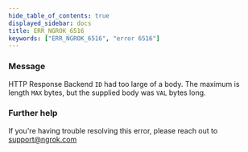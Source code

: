 ```yaml
---
hide_table_of_contents: true
displayed_sidebar: docs
title: ERR_NGROK_6516
keywords: ["ERR_NGROK_6516", "error 6516"]
---
```


### Message

HTTP Response Backend `ID` had too large of a body.
The maximum is length `MAX` bytes, but the supplied body was `VAL` bytes long.

### Further help

If you're having trouble resolving this error, please reach out to [support@ngrok.com](mailto:support@ngrok.com?subject=Help%20with%20ERR_NGROK_6516)

